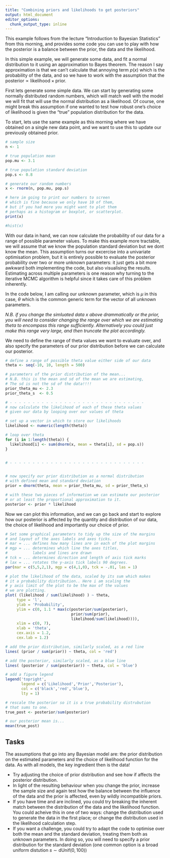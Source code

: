 ```yaml
---
title: "Combining priors and likelihoods to get posteriors"
output: html_document
editor_options:
  chunk_output_type: inline
---
```


This example follows from the lecture "Introduction to Bayesian Statistics" from this morning, and provides some code you can use to play with how the posterior is a balance between the prior, the data and the likelihood.

In this simple example, we will generate some data, and fit a normal distribution to it using an approximation to Bayes theorem. The reason I say approximation is that we can't calculate that annoying term $p(x)$ which is the probability of the data, and so we have to work with the assumption that the $\mbox{posterior} \propto \mbox{likelihood} \times \mbox{prior}$.

First lets generate some simple data. We can start by generating some normally distributed random numbers, which will match well with the model we will fit that will use the normal distribution as a likelihood. Of course, one might break this assumption if one wanted to test how robust one's choice of likelihood is given the "true" population distribution for the data.

To start, lets use the same example as this morning where we have obtained on a single new data point, and we want to use this to update our previously obtained prior.

```r

# sample size
n <- 1

# true population mean
pop.mu <- 3.1

# true population standard deviation
pop.s <- 0.8

# generate our random numbers
x <- rnorm(n, pop.mu, pop.s)

# here im going to print our numbers to screen 
# which is fine because we only have 10 of them, 
# but if you had more you might want to plot them
# perhaps as a histogram or boxplot, or scatterplot.
print(x)

#hist(x)

```

With our data in hand, we can now calculate the probability of our data for a range of possible parameter values. To make this example more tractable, we will assume that we know the population standard deviation but we dont know the mean. This assumption turns our excercise into a univariate optimisation problem, but it is entirely possible to evaluate the posterior probability over two or more unknown parameters: it just gets a bit more awkward both implementing the code, but also visualising the results. Estimating across multiple parameters is one reason why turning to the iterative MCMC algorithm is helpful since it takes care of this problem inherently.

In the code below, I am calling our unknown parameter, which is $\mu$ in this case, $\theta$ which is the common generic term for the vector of all unknown parameters.

*N.B. if you change the simluated data x above drammatically or the prior, you will need to consider changing the range over which we are estimating theta to encompass this range sufficiently. Alternatively you could just make this range very large, and then truncate the plot accordingly.*

We need to define the range of theta values we want to evaluate over, and also specify the parameters of our prior distribution before we can calculate our posterior.

```r

# define a range of possible theta value either side of our data
theta <- seq(-10, 10, length = 500)

# parameters of the prior distribution of the mean... 
# N.B. this is the mean and sd of the mean we are estimating,
# The sd is not the sd of the data!!!!
prior_theta_mu <- 2.3
prior_theta_s  <- 0.5

```


```r

# - - - - - - - - - - - - - - - - - - - - - - - - - - - - - - 
# now calculate the likelihood of each of these theta values
# given our data by looping over our values of theta

# set up a vector in which to store our likelihoods
likelihood <- numeric(length(theta))

# loop over theta
for (i in 1:length(theta)) {
  likelihood[i] <- sum(dnorm(x, mean = theta[i], sd = pop.s))
}


# - - - - - - - - - - - - - - - - - - - - - - - - - - - - - - 


# now specify our prior distribution as a normal distribution
# with defined mean and standard deviation
prior = dnorm(theta, mean = prior_theta_mu, sd = prior_theta_s)

# with these two pieces of information we can estimate our posterior
# or at least the proportional approximation to it.
posterior <- prior * likelihood

```

Now we can plot this information, and we can go back and start to explore how our posterior is affected by the quantity and distribution of our data, the choice of likelihood and importantly our choice of prior.

```r

# Set some graphical parameters to tidy up the size of the margins
# and layout of the axes labels and axes ticks.
# mar = ... defines how many lines are in each of the plot margins
# mgp = ... determines which line the axes titles, 
#           labels and lines are drawn
# tck = ... determines direction and length of axis tick marks
# lax = ... rotates the y-axis tick labels 90 degrees.
par(mar = c(5,5,2,1), mgp = c(4,1,0), tck = -.01, las = 1)

# plot the likelihood of the data, scaled by its sum which makes 
# it a probability distribution.. Here i am scaling the 
# y axis limit of the plot to be the max of the values 
# we are plotting.
plot( (likelihood / sum(likelihood) ) ~ theta, 
     type = 'l', 
     ylab = 'Probability', 
     ylim = c(0, 1.1 * max(c(posterior/sum(posterior), 
                             prior/sum(prior), 
                             likelihood/sum(likelihood)))), 
     xlim = c(0, 7),
     xlab = 'theta', 
     cex.axis = 1.2, 
     cex.lab = 1.2)

# add the prior distribution, similarly scaled, as a red line
lines( (prior / sum(prior)) ~ theta, col = 'red')

# add the posterior, similarly scaled, as a blue line
lines( (posterior / sum(posterior)) ~ theta, col = 'blue')

# add a figure legend
legend('topright', 
       legend = c('Likelihood','Prior','Posterior'),
       col = c('black','red','blue'),
       lty = 1)

# rescale the posterior so it is a true probability distrubution
# that sums to one.
true_post <- posterior/sum(posterior)

# our posterior mean is...
mean(true_post)

```



## Tasks
The assumptions that go into any Bayesian model are: the prior distribution on the estimated parameters and the choice of likelihood function for the data. As with all models, the key ingredient then is the data!

- Try adjusting the choice of prior distribution and see how if affects the posterior distribution.
- In light of the resulting behaviour when you change the prior, increase the sample size and again test how the balance between the influence of the data and the prior is affected, even by wildly incompatible priors.
- If you have time and are inclined, you could try breaking the inherent match between the distribution of the data and the likelihood function. You could acheive this in one of two ways: change the distribution used to generate the data in the first place; or change the distribution used in the likelihood calculation step.
- If you want a challenge, you could try to adapt the code to optimise over both the mean and the standard deviation, treating them both as unknown parameters. In doing so, you will need to specify a prior distribution for the standard deviation (one common option is a broad uniform distution $s \sim \text{dUnif}(0, 100)$)
